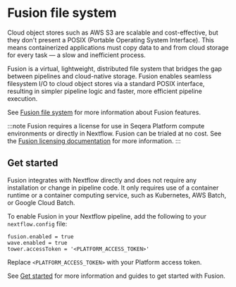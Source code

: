
# Fusion file system

<AddedInVersion version="22.10.0" />

<AddedInVersion version="23.02.0-edge" />

Cloud object stores such as AWS S3 are scalable and cost-effective, but they don't present a POSIX (Portable Operating System Interface). This means containerized applications must copy data to and from cloud storage for every task — a slow and inefficient process.

Fusion is a virtual, lightweight, distributed file system that bridges the gap between pipelines and cloud-native storage. Fusion enables seamless filesystem I/O to cloud object stores via a standard POSIX interface, resulting in simpler pipeline logic and faster, more efficient pipeline execution.

See [Fusion file system](https://docs.seqera.io/fusion) for more information about Fusion features.

:::note
Fusion requires a license for use in Seqera Platform compute environments or directly in Nextflow. Fusion can be trialed at no cost. See the [Fusion licensing documentation](https://docs.seqera.io/fusion/licensing) for more information.
:::

## Get started

Fusion integrates with Nextflow directly and does not require any installation or change in pipeline code. It only requires use of a container runtime or a container computing service, such as Kubernetes, AWS Batch, or Google Cloud Batch.

To enable Fusion in your Nextflow pipeline, add the following to your `nextflow.config` file:

```nextflow
fusion.enabled = true
wave.enabled = true
tower.accessToken = '<PLATFORM_ACCESS_TOKEN>'
```

Replace `<PLATFORM_ACCESS_TOKEN>` with your Platform access token.

See [Get started](https://docs.seqera.io/fusion/get-started) for more information and guides to get started with Fusion.
